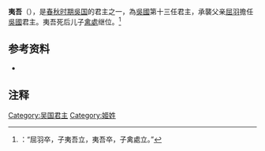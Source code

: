 '''夷吾'''（{{Bd|？||？}}），是[[春秋时期|春秋时期]][[吳国|吳国]]的君主之一，為[[吳國|吳國]]第十三任君主，承襲父亲[[屈羽|屈羽]]擔任[[吳國|吳國]]君主。夷吾死后儿子[[禽處|禽處]]继位。<ref>{{Wikisource history|史記|031|吳太伯世家}}：“屈羽卒，子夷吾立，夷吾卒，子禽處立。”</ref>

==参考资料==
*{{Wikisource history|史記|031|吳太伯世家}}

==注释==
{{Reflist|1}}

{{start box}}
{{s-before|[[屈羽|屈羽]]}}
{{s-title|[[春秋时期|春秋]][[吳國|吳國]]君主}}
{{s-after|[[禽處|禽處]]}}
{{end box}}

{{吳國君主}}

[[Category:吴国君主|Category:吴国君主]]
[[Category:姬姓|Category:姬姓]]
